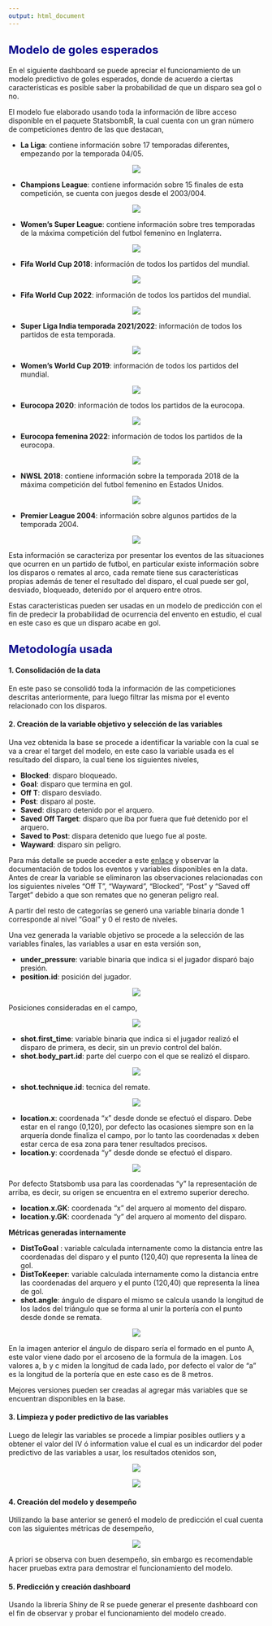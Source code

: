 ```yaml
---
output: html_document
---
```

<style type="text/css">


h2 { /* Header 2 */
    font-size: 22px;
  color: DarkBlue;
}

</style>

## **Modelo de goles esperados**

En el siguiente dashboard se puede apreciar el funcionamiento de un modelo predictivo de goles esperados, donde de acuerdo a ciertas características es posible saber la probabilidad de que un disparo sea gol o no.

El modelo fue elaborado usando toda la información de libre acceso disponible en el paquete StatsbombR, la cual cuenta con un gran número de competiciones dentro de las que destacan,

* **La Liga**: contiene información sobre 17 temporadas diferentes, empezando por la temporada 04/05.

<p align="center">
  <img src="laliga.png">
</p>

* **Champions League**: contiene información sobre 15 finales de esta competición, se cuenta con juegos desde el 2003/004.

<p align="center">
  <img src="champions.png">
</p>

* **Women's Super League**: contiene información sobre tres temporadas de la máxima competición del futbol femenino en Inglaterra.

<p align="center">
  <img src="wsl.jpg">
</p>

* **Fifa World Cup 2018**: información de todos los partidos del mundial.

<p align="center">
  <img src="wcup18.png">
</p>

* **Fifa World Cup 2022**: información de todos los partidos del mundial.

<p align="center">
  <img src="wcup22.png">
</p>

* **Super Liga India temporada 2021/2022**: información de todos los partidos de esta temporada.

<p align="center">
  <img src="sli.png">
</p>


* **Women's World Cup 2019**: información de todos los partidos del mundial.

<p align="center">
  <img src="wcup19.png">
</p>

* **Eurocopa 2020**: información de todos los partidos de la eurocopa.

<p align="center">
  <img src="euro20.png">
</p>

* **Eurocopa femenina 2022**: información de todos los partidos de la eurocopa.

<p align="center">
  <img src="euro22.png">
</p>

* **NWSL 2018**: contiene información sobre la temporada 2018 de la máxima competición del futbol femenino en Estados Unidos.

<p align="center">
  <img src="nwsl.jpg">
</p>

* **Premier League 2004**: información sobre algunos partidos de la temporada 2004.


<p align="center">
  <img src="premier.png">
</p>

Esta información se caracteriza por presentar los eventos de las situaciones que ocurren en un partido de futbol, en particular existe información sobre los disparos o remates al arco, cada remate tiene sus características propias además de tener el resultado del disparo, el cual puede ser gol, desviado, bloqueado, detenido por el arquero entre otros.

Estas caracteristicas pueden ser usadas en un modelo de predicción con el fin de predecir la probabilidad de ocurrencia del envento en estudio, el cual en este caso es que un disparo acabe en gol.

## **Metodología usada**

#### **1. Consolidación de la data**

En este paso se consolidó toda la información de las competiciones descritas anteriormente, para luego filtrar las misma por el evento relacionado con los disparos.

#### **2. Creación de la variable objetivo y selección de las variables**

Una vez obtenida la base se procede a identificar la variable con la cual se va a crear el target del modelo, en este caso la variable usada es el resultado del disparo, la cual tiene los siguientes niveles,

* **Blocked**: disparo bloqueado.
* **Goal**: disparo que termina en gol.
* **Off T**: disparo desviado.
* **Post**: disparo al poste.
* **Saved**: disparo detenido por el arquero.
* **Saved Off Target**: disparo que iba por fuera que fué detenido por el arquero.
* **Saved to Post**: dispara detenido que luego fue al poste.
* **Wayward**: disparo sin peligro.

Para más detalle se puede acceder a este <a href="https://github.com/statsbomb/open-data/tree/master/doc" target="_blank">enlace</a> y observar la documentación de todos los eventos y variables disponibles en la data. Antes de crear la variable se eliminaron las observaciones relacionadas con los siguientes niveles "Off T", "Wayward", "Blocked", "Post" y "Saved off Target" debido a que son remates que no generan peligro real. 

A partir del resto de categorías se generó una variable binaria donde 1 corresponde al nivel "Goal" y 0 el resto de niveles. 

Una vez generada la variable objetivo se procede a la selección de las variables finales, las variables a usar en esta versión son,

* **under_pressure**: variable binaria que indica si el jugador disparó bajo presión. 
* **position.id**: posición del jugador.

<p align="center">
  <img src="pos1.png">
</p>

Posiciones consideradas en el campo,

<p align="center">
  <img src="posiciones.png">
</p>

* **shot.first_time**: variable binaria que indica si el jugador realizó el disparo de primera, es decir, sin un previo control del balón. 
* **shot.body_part.id**: parte del cuerpo con el que se realizó el disparo.

<p align="center">
  <img src="body1.png">
</p>

* **shot.technique.id**: tecnica del remate.

<p align="center">
  <img src="tecnica1.png">
</p>

* **location.x**: coordenada “x” desde donde se efectuó el  disparo. Debe estar en el rango (0,120), por defecto las ocasiones siempre son en la arquería donde finaliza el campo, por lo tanto las coordenadas x deben estar cerca de esa zona para tener resultados precisos.
* **location.y**: coordenada “y” desde donde se efectuó el  disparo.

<p align="center">
  <img src="pitch.png">
</p>

Por defecto Statsbomb usa para las coordenadas "y" la representación de arriba, es decir, su origen se encuentra en el extremo superior derecho.

* **location.x.GK**: coordenada “x” del arquero al momento del disparo.
* **location.y.GK**: coordenada “y” del arquero al momento del disparo.

**Métricas generadas internamente**

* **DistToGoal** : variable calculada internamente como la distancia entre las coordenadas del disparo y el punto (120,40) que representa la línea de gol.
* **DistToKeeper**: variable calculada internamente como la distancia entre las coordenadas del arquero y el punto (120,40) que representa la línea de gol. 
* **shot.angle**: ángulo de disparo el mismo se calcula usando la longitud de los lados del triángulo que se forma al unir la portería con el punto desde donde se remata.

<p align="center">
  <img src="angulo.png">
</p>

En la imagen anterior el ángulo de disparo sería el formado en el punto A, este valor viene dado por el arcoseno de la formula de la imagen. Los valores a, b y c miden la longitud de cada lado, por defecto el valor de "a" es la longitud de la portería que en este caso es de 8 metros.


Mejores versiones pueden ser creadas al agregar más variables que se encuentran disponibles en la base.

#### **3. Limpieza y poder predictivo de las variables**

Luego de lelegir las variables se procede a limpiar posibles outliers y a obtener el valor del IV ó information value el cual es un indicardor del poder predictivo de las variables a usar, los resultados otenidos son,

<p align="center">
  <img src="iv1.png">
</p>

<p align="center">
  <img src="rangos.png">
</p>

#### **4. Creación del modelo y desempeño**

Utilizando la base anterior se generó el modelo de predicción el cual cuenta con las siguientes métricas de desempeño, 

<p align="center">
  <img src="metricas1.png">
</p>


A priori se observa con buen desempeño, sin embargo es recomendable hacer pruebas extra para demostrar el funcionamiento del modelo.


#### **5. Predicción y creación dashboard**

Usando la librería Shiny de R se puede generar el presente dashboard con el fin de observar y probar el funcionamiento del modelo creado.



 

